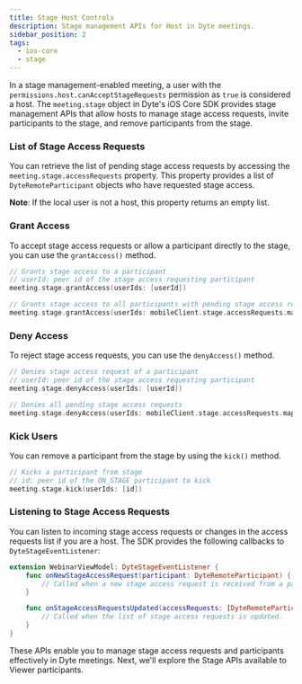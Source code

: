 ```yaml
---
title: Stage Host Controls
description: Stage management APIs for Host in Dyte meetings.
sidebar_position: 2
tags:
  - ios-core
  - stage
---
```


In a stage management-enabled meeting, a user with the `permissions.host.canAcceptStageRequests` permission as `true` is
considered a host. The `meeting.stage` object in Dyte's iOS Core SDK provides stage management APIs that allow hosts to
manage stage access requests, invite participants to the stage, and remove participants from the stage.

### List of Stage Access Requests

You can retrieve the list of pending stage access requests by accessing the `meeting.stage.accessRequests` property. This property
provides a list of `DyteRemoteParticipant` objects who have requested stage access.

**Note**: If the local user is not a host, this property returns an empty list.

### Grant Access

To accept stage access requests or allow a participant directly to the stage, you can use the `grantAccess()` method.

```swift
// Grants stage access to a participant
// userId: peer id of the stage access requesting participant
meeting.stage.grantAccess(userIds: [userId])

// Grants stage access to all participants with pending stage access requests
meeting.stage.grantAccess(userIds: mobileClient.stage.accessRequests.map {  return $0.userId })
```

### Deny Access

To reject stage access requests, you can use the `denyAccess()` method.

```swift
// Denies stage access request of a participant
// userId: peer id of the stage access requesting participant
meeting.stage.denyAccess(userIds: [userId])

// Denies all pending stage access requests
meeting.stage.denyAccess(userIds: mobileClient.stage.accessRequests.map {  return $0.userId })
```

### Kick Users

You can remove a participant from the stage by using the `kick()` method.

```swift
// Kicks a participant from stage
// id: peer id of the ON_STAGE participant to kick
meeting.stage.kick(userIds: [id])
```

### Listening to Stage Access Requests

You can listen to incoming stage access requests or changes in the access requests list if you are a host. The SDK provides the
following callbacks to `DyteStageEventListener`:

```swift
extension WebinarViewModel: DyteStageEventListener {
    func onNewStageAccessRequest(participant: DyteRemoteParticipant) {
        // Called when a new stage access request is received from a participant.
    }

    func onStageAccessRequestsUpdated(accessRequests: [DyteRemoteParticipant]) {
        // Called when the list of stage access requests is updated.
    }
}
```

These APIs enable you to manage stage access requests and participants effectively in Dyte meetings. Next, we'll explore the
Stage APIs available to Viewer participants.
